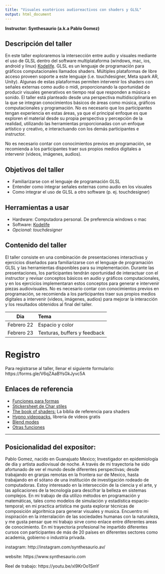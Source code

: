 ```yaml
---
title: "Visuales esotéricos audioreactivos con shaders y GLSL"
output: html_document
---
```

**Instructor: Synthesaurio (a.k.a Pablo Gomez)**


## Descripción del taller

En este taller exploraremos la intersección entre audio y visuales mediante el uso de GLSL dentro del software multiplataforma (windows, mac, ios, android y linux) [Kodelife](https://hexler.net/kodelife). GLSL es un lenguaje de programación para gráficos computacionales llamados shaders. Múltiples plataformas de libre acceso proveen soporte a este lenguaje (i.e. touchdesigner, Meta spark AR, Unity). Algunas de estas plataformas permiten intervenir los shaders con señales externas como audio o midi, proporcionando la oportunidad de producir visuales generativos en tiempo real que responden a música o sonido. 
El taller está planteado desde una perspectiva multidisciplinaria en la que se integran conocimientos básicos de áreas como música, gráficos computacionales y programación. No es necesario que los participantes tengan experiencia en estas áreas, ya que el principal enfoque es que exploren el material desde su propia perspectiva y percepción de la realidad, utilizando las herramientas proporcionadas con un enfoque artístico y creativo, e interactuando con los demás participantes e instructor.

No es necesario contar con conocimientos previos en programación, se recomienda a los participantes traer sus propios medios digitales a intervenir (videos, imágenes, audios). 

## Objetivos del taller

- Familiarizarse con el lenguaje de programación GLSL
- Entender como integrar señales externas como audio en los visuales
- Como integrar el uso de GLSL a otro software (p. ej. touchdesigner)

## Herramientas a usar 

- Hardware: Computadora personal. De preferencia windows o mac
- Software: [Kodelife](https://hexler.net/kodelife)
- *Opcional: touchdesigner*

## Contenido del taller

El taller consiste en una combinación de presentaciones interactivas y ejercicios diseñados para familiarizarse con el lenguaje de programación GLSL y las herramientas disponibles para su implementación. 
Durante las presentaciones, los participantes tendrán oportunidad de interactuar con el instructor y revisar conceptos básicos en audio y gráficos computacionales, y en los ejercicios implementaran estos conceptos para generar e intervenir piezas audiovisuales. 
No es necesario contar con conocimientos previos en programación, se recomienda a los participantes traer sus propios medios digitales a intervenir (videos, imágenes, audios) para mejorar la interacción y los resultados obtenidos al final del taller.


| Dia | Tema                          |
|---------|:--------------------------|
| Febrero 22  | Espacio y color |
| Febrero 23  | Texturas, buffers y feedback |


# Registro

Para registrarse al taller, llenar el siguiente formulario: https://forms.gle/V6qZAaBYsGkJyvc5A

## Enlaces de referencia

  - [Funciones para formas](https://iquilezles.org/articles/distfunctions2d/)
  - [Stickersheet de Char stiles](https://gist.github.com/CharStiles/e6fec016967c6c8fd648aa4b6c0055cc)
  - [The book of shaders:](https://thebookofshaders.com) La biblia de referencia para shaders
  - [Hypno videopacks](https://sleepycircuits.com/latest-video-pack), libreria de videos gratis
  - [Blend modes](https://www.shadertoy.com/view/4tSGWV)
  - [Otras funciones](https://github.com/synthesaurio/visuales-esotericos/blob/main/checkpoints/funciones.glsl)
  
<!--

  - [Como hacer Datamosh?](https://interactiveimmersive.io/blog/glsl/datamoshing-in-touchdesigner-part-3/)
  - Cosas de 3D:
    - [Sketchfab](https://sketchfab.com/) libreria de geometrias 3D
    - [Blender](https://www.blender.org/download/) Software de edicion para modelos 3D
    - [Meta Spark toolkit](https://spark.meta.com/learn/articles/creating-and-prepping-assets/toolkit-for-blender) addin de blender para simplificar geometrias
  
  
-->

<!-- 

# Ediciones anteriores

## Monterrey 2023

| Dia | Tema                          |
|---------|:--------------------------|
| 01  | [Coordenadas, color y dinamica](https://ucdavis.box.com/s/buhe6vg36gxsvzb4g7ztadtcs18hrtrm) |
| 02  | [Texturas, buffers y feedback](https://ucdavis.box.com/s/zmprubcakme1xqku3tzogd9vjzovm6at)  |
| 03  | [Mas alla de los basicos](https://ucdavis.box.com/s/enwvc78kemrqgsjs2ax3hfqmxm0zcj3u)       |

-->

-------------------


## Posicionalidad del expositor:

Pablo Gomez, nacido en Guanajuato Mexico; Investigador en epidemiología de día y artista audiovisual de noche. A través de mi trayectoria he sido afortunado de ver el mundo desde diferentes perspectivas; desde trabajando en granjas remotas en la frontera sur de Mexico, hasta trabajando en el sótano de una institución de investigación rodeado de computadoras. Estoy interesado en la intersección de la ciencia y el arte, y las aplicaciones de la tecnología para descifrar la belleza en sistemas complejos. En mi trabajo de día utilizo métodos en programación y matemáticas, tales como modelos de simulación y estadística espacio-temporal; en mi practica artística me gusta explorar técnicas de composición algorítmica para generar visuales y musica. Encuentro mi inspiración en la interralación de las sociedades humanas con la naturaleza, y me gusta pensar que mi trabajo sirve como enlace entre diferentes areas de conocimiento.
En mi trayectoria profesional he impartido diferentes cursos con participantes de más de 20 países en diferentes sectores como academia, gobierno o industria privada. 

instagram: http://instagram.com/synthesaurio.av/ 

website: https://www.synthesaurio.com   

Reel de trabajo: https://youtu.be/xI9KrOo1SmY 

